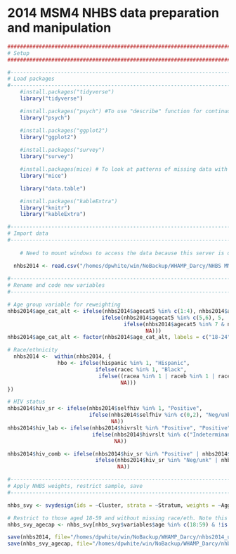 # 2014 MSM4 NHBS data preparation and manipulation

```r
####################################################################################
# Setup
####################################################################################

#-----------------------------------------------------------------------------------
# Load packages
#-----------------------------------------------------------------------------------
    #install.packages("tidyverse")
    library("tidyverse")

    #install.packages("psych") #To use "describe" function for continuous vars
    library("psych")

    #install.packages("ggplot2")
    library("ggplot2")
    
    #install.packages("survey")
    library("survey")

    #install.packages(mice) # To look at patterns of missing data with md.pattern function
    library("mice")

    library("data.table")

    #install.packages("kableExtra")
    library("knitr")
    library("kableExtra")

#-----------------------------------------------------------------------------------
# Import data 
#-----------------------------------------------------------------------------------
    
    # Need to mount windows to access the data because this server is on Linux. Open the Terminal in RStudio, and type "winmount" It will first ask for password to mount the U drive and H drive, which I don't need, so hit enter. Then it will prompt me for a password to mount the CSDE Project (R:) directory. Enter my UW netid password. Then type cd /homes/dpwhite/win/NoBackup/WHAMP_Darcy The mount will expire after ~24 hours, so will need to re-mount it periodically by typing "winmount"

  nhbs2014 <- read.csv("/homes/dpwhite/win/NoBackup/WHAMP_Darcy/NHBS MMP4 2014/NHBS MSM4 de-identified data set with cdc weights.csv", header=TRUE, sep=",", na.strings = c("NA", "", "."))
  
#-----------------------------------------------------------------------------------
# Rename and code new variables 
#-----------------------------------------------------------------------------------

# Age group variable for reweighting
nhbs2014$age_cat_alt <- ifelse(nhbs2014$agecat5 %in% c(1:4), nhbs2014$agecat5,
                              ifelse(nhbs2014$agecat5 %in% c(5,6), 5,
                                     ifelse(nhbs2014$agecat5 %in% 7 & nhbs2014$age %in% c(50:59), 7,
                                            NA)))
nhbs2014$age_cat_alt <- factor(nhbs2014$age_cat_alt, labels = c("18-24", "25-29", "30-34", "35-39", "40-49", "50-59"))

# Race/ethnicity
  nhbs2014 <-  within(nhbs2014, {
                hbo <- ifelse(hispanic %in% 1, "Hispanic",
                            ifelse(racec %in% 1, "Black",
                             ifelse((racea %in% 1 | raceb %in% 1 | raced %in% 1 | racee %in% 1), "Other", 
                                    NA)))
})

# HIV status 
nhbs2014$hiv_sr <- ifelse(nhbs2014$selfhiv %in% 1, "Positive",
                          ifelse(nhbs2014$selfhiv %in% c(0,2), "Neg/unk",
                                 NA))
nhbs2014$hiv_lab <- ifelse(nhbs2014$hivrslt %in% "Positive", "Positive",
                           ifelse(nhbs2014$hivrslt %in% c("Indeterminant", "Negative", "Unknown"), "Neg/unk", 
                                  NA))

nhbs2014$hiv_comb <- ifelse(nhbs2014$hiv_sr %in% "Positive" | nhbs2014$hiv_lab %in% "Positive", "Positive", 
                            ifelse(nhbs2014$hiv_sr %in% "Neg/unk" | nhbs2014$hiv_lab %in% "Neg/unk", "Neg/unk",
                                   NA))

#-----------------------------------------------------------------------------------
# Apply NHBS weights, restrict sample, save
#-----------------------------------------------------------------------------------

nhbs_svy <- svydesign(ids = ~Cluster, strata = ~Stratum, weights = ~Aggr_Interview_Weight, data = nhbs2014, nest=TRUE)

# Restrict to those aged 18-59 and without missing race/eth. Note this means estimates of variance will not longer be accurate, but need to restrict for raking procedure
nhbs_svy_agecap <- nhbs_svy[nhbs_svy$variables$age %in% c(18:59) & !is.na(nhbs_svy$variables$hbo),]

save(nhbs2014, file="/homes/dpwhite/win/NoBackup/WHAMP_Darcy/nhbs2014_unweighted.Rdata")
save(nhbs_svy_agecap, file="/homes/dpwhite/win/NoBackup/WHAMP_Darcy/nhbs_agecap.Rdata")

```